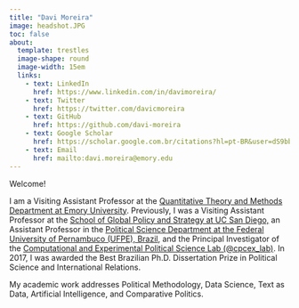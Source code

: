 ```yaml
---
title: "Davi Moreira"
image: headshot.JPG
toc: false
about: 
  template: trestles
  image-shape: round
  image-width: 15em
  links:
    - text: LinkedIn
      href: https://www.linkedin.com/in/davimoreira/
    - text: Twitter
      href: https://twitter.com/davicmoreira
    - text: GitHub
      href: https://github.com/davi-moreira
    - text: Google Scholar
      href: https://scholar.google.com.br/citations?hl=pt-BR&user=dS9bbdMAAAAJ
    - text: Email
      href: mailto:davi.moreira@emory.edu
---
```


<!--- https://ucsb-meds.github.io/creating-quarto-websites/#publish-your-site-with-github-pages --->

Welcome!

I am a Visiting Assistant Professor at the [Quantitative Theory and Methods Department at Emory University](https://quantitative.emory.edu/index.html). Previously, I was a Visiting Assistant Professor at the [School of Global Policy and Strategy at UC San Diego,](https://gps.ucsd.edu/) an Assistant Professor in the [Political Science Department at the Federal University of Pernambuco (UFPE), Brazil](https://www.ufpe.br/dcp), and the Principal Investigator of the [Computational and Experimental Political Science Lab (\@cpcex_lab)](https://cpcex-lab.rbind.io/en/). In 2017, I was awarded the Best Brazilian Ph.D. Dissertation Prize in Political Science and International Relations.

My academic work addresses Political Methodology, Data Science, Text as Data, Artificial Intelligence, and Comparative Politics.
